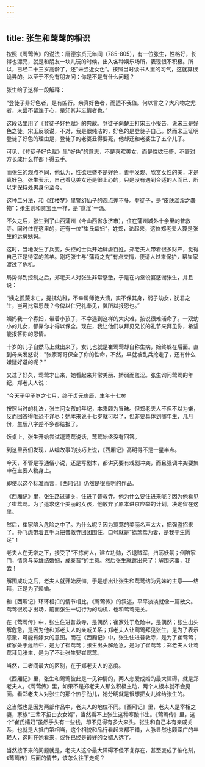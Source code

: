 ```yaml
---
---
---
```

title: 张生和莺莺的相识
---




按照《莺莺传》的说法：唐德宗贞元年间（785-805），有一位张生，性格好，长得也漂亮，就是和朋友一块儿玩的时候，出入各种娱乐场所，表现很不积极。所以，已经二十三岁高龄了，还“未尝近女色”。按照当时读书人里的习气，这就算很诡异的。以至于不免有朋友问：你是不是有什么问题？

张生给了这样一段解释：

“登徒子非好色者，是有凶行。余真好色者，而适不我值。何以言之？大凡物之尤者，未尝不留连于心，是知其非忘情者也。”

这段话里用了《登徒子好色赋》的典故。登徒子向楚王打宋玉小报告，说宋玉是好色之徒。宋玉反驳说，不对，我是很纯洁的，好色的是登徒子自己。然而宋玉证明登徒子好色的理由是，登徒子的老婆丑得要死，他却还和老婆生了五个儿子。

可见，《登徒子好色赋》里“好色”的意思，不是喜欢美女，而是性欲旺盛，不管对方长成什么样都下得去手。

而张生的观点不同，他认为，性欲旺盛不是好色，善于发现、欣赏女性的美，才是真好色。张生表示，自己看见美女还是很上心的，只是没有遇到合适的人而已，所以才保持处男身份至今。

这种二分法，和《红楼梦》里警幻仙子的观点差不多。登徒子，是“皮肤滥淫之蠢物”；张生则和贾宝玉一样，是“意淫”一派。

不久之后，张生到了山西蒲州（今山西省永济市），住在蒲州城外十余里的普救寺。同时住在这里的，还有一位"崔氏孀妇”，姓郑，论起来，这位郑老夫人算是张生的远房姨妈。

这时，当地发生了兵变，失控的士兵开始肆虐百姓。郑老夫人带着很多财产，觉得自己正是待宰的羔羊。刚巧张生与"蒲将之党”有点交情，便请人过来保护，帮崔家渡过了危机。

局势得到控制之后，郑老夫人对张生非常感激，于是在内堂设宴感谢张生，并且说：

“姨之孤蔑未亡，提携幼稚，不幸属师徒大溃，实不保其身，弱子幼女，犹君之生，岂可比常恩哉？今俾以仁兄礼奉见，冀所以报恩也。”

姨妈我一个寡妇，带着小孩子，不幸遇到这样的大灾难，按说很难活命了。一双幼小的儿女，都靠你才得以保全。现在，我让他们以拜见兄长的礼节来拜见你，希望能报答你的恩情。

十岁的儿子自然马上就出来了。女儿也就是崔莺莺却自称生病，始终躲在后面。直到母亲发怒说："张家哥哥保全了你的性命，不然，早就被乱兵抢走了，还有什么嫌疑好避的呢？”

又过了好久，莺莺才出来，她看起来非常美丽、娇弱而羞涩。张生询问莺莺的年纪，郑老夫人说：

“今天子甲子岁之七月，终于贞元庚辰，生年十七矣

按照当时的礼法，张生问女孩的年纪，本来颇为冒昧。但郑老夫人不但不以为嫌，反而回答得唯恐不详尽：她本来说十七岁就可以了，但非要具体到哪年生、几月份，生辰八字差不多都给报了。

饭桌上，张生开始尝试逗莺莺说话，莺莺始终没有回答。



到这里我们发现，从编故事的技巧上说，《西厢记》高明得不是一星半点。

今天，不管是写通俗小说，还是写剧本，都讲究要有戏剧冲突，而且强调冲突要集中在主要人物身上。

即使以这个标准而言，《西厢记》仍然是很高明的作品。

《西厢记》里，张生路过蒲关，住进了普救寺。他为什么要住进来呢？因为他看见了崔莺莺。为了追求这个美丽的女孩，他放弃了原本进京应举的计划，决定留在这里。

然后，崔家陷入危险之中了。为什么呢？因为莺莺的美丽名声太大，把强盗招来了。孙飞虎带着五千兵把普救寺团团围住，口号就是“掳莺莺为妻，是我平生愿足”！

老夫人在无奈之下，接受了"不拣何人，建立功勋，杀退贼军，扫荡妖氛；倒陪家门，情愿与英雄结婚姻，成秦晋”的主意。然后张生就跳出来了：解围这事，我去！

解围成功之后，老夫人就开始反悔。于是想出让张生和莺莺结为兄妹的主意——结拜，正是为了赖婚。

和《西厢记》环环相扣的情节相比，《莺莺传》的叙述，平平淡淡就像一篇散文。莺莺很晚才出场，前面张生一切行为的动机，也和莺莺无关。

在《莺莺传》中，张生住进普救寺，是偶然；崔家处于危险中，是偶然；张生出头解危急，是因为他和郑老夫人的亲戚关系；郑老夫人让莺莺拜见张生，是为了表示感激，可能有嫁女的意图。而在《西厢记》中，张生住进普救寺，是为了崔莺莺；崔家处于危险中，是为了崔莺莺；张生出头解危急，是为了崔莺莺；郑老夫人让莺莺拜见张生，是为了不让张生娶崔莺莺。

当然，二者间最大的区别，在于郑老夫人的态度。

《西厢记》里，张生和莺莺彼此是一见钟情的，两人恋爱成婚的最大障碍，就是郑老夫人。《莺莺传》里，如果不是郑老夫人那么积极主动，两个人根本就不会见面。看郑老夫人对张生的那个热乎劲儿，她分明就是很想把女儿嫁给张生的。

这当然也是因为两部作品中，老夫人的地位不同。《西厢记》里，老夫人是宰相之妻，家族“三辈不招白衣女婿”，当然看不上张生这种寒酸书生。《莺莺传》里，这个“崔氏孀妇”虽然手头有一些钱，却不见得有多大来头。张生和自己本有亲戚关系，也就是大抵门第相当，这个相貌和品行看起来都不错，人脉显然也颇深广的年轻人，这时在她看来，或许已经是最好的女婿人选了。

当然接下来的问题就是，老夫人这个最大障碍不但不复存在，甚至变成了催化剂，《莺莺传》后面的情节，该怎么往下走呢？